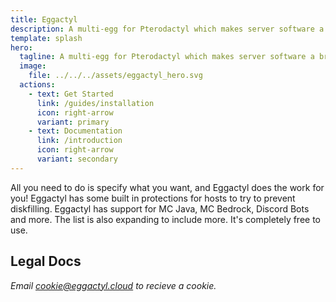 ```yaml
---
title: Eggactyl
description: A multi-egg for Pterodactyl which makes server software a breeze.
template: splash
hero:
  tagline: A multi-egg for Pterodactyl which makes server software a breeze.
  image:
    file: ../../../assets/eggactyl_hero.svg
  actions:
    - text: Get Started
      link: /guides/installation
      icon: right-arrow
      variant: primary
    - text: Documentation
      link: /introduction
      icon: right-arrow
      variant: secondary
---
```



<CardGrid stagger>
  <Card title="Simple and easy" icon="rocket">
    All you need to do is specify what you want, and Eggactyl does the work for
    you!
  </Card>
  <Card title="Built in protections" icon="error">
    Eggactyl has some built in protections for hosts to try to prevent
    diskfilling.
  </Card>
  <Card title="Expanding Library" icon="open-book">
    Eggactyl has support for MC Java, MC Bedrock, Discord Bots and more. The
    list is also expanding to include more.
  </Card>
  <Card title="Free" icon="approve-check-circle">
    It's completely free to use.
  </Card>
</CardGrid>

## Legal Docs

<CardGrid>
  <LinkCard title="Terms of Service" href="/legal/tos" />
  <LinkCard title="Privacy Policy" href="/legal/privacy" />
</CardGrid>

_Email cookie@eggactyl.cloud to recieve a cookie._
